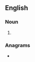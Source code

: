 {{also|Hotspots|hot spots}}
==English==

===Noun===
{{head|en|noun plural form}}

# {{plural of|hotspot|lang=en}}

===Anagrams===
* {{anagrams|en|a=hoopsstt|postshot|pot shots|potshots|shot spot|shot-spot|shotspot}}